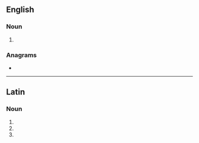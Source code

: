 ==English==

===Noun===
{{head|en|noun form}}

# {{plural of|en|dracone}}

===Anagrams===
* {{anagrams|en|a=acdenors|Cardones|canderos|endosarc|narcosed}}

----

==Latin==

===Noun===
{{la-noun-form|dracōnēs}}

# {{inflection of|la|dracō||nom|p}}
# {{inflection of|la|dracō||acc|p}}
# {{inflection of|la|dracō||voc|p}}